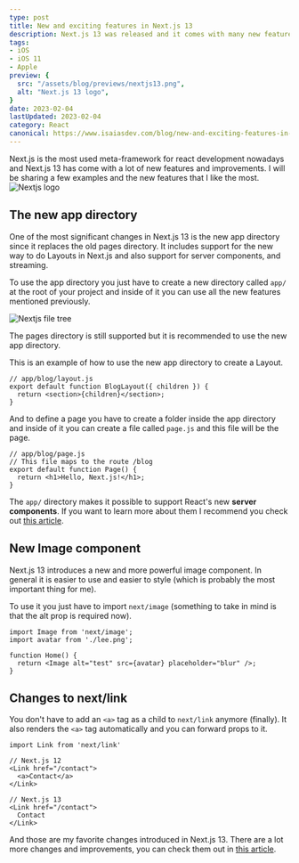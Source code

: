 ```yaml
---
type: post
title: New and exciting features in Next.js 13
description: Next.js 13 was released and it comes with many new features. Like the new app directory. I will be sharing a few of my favorite new features.
tags:
- iOS
- iOS 11
- Apple
preview: {
  src: "/assets/blog/previews/nextjs13.png",
  alt: "Next.js 13 logo",
}
date: 2023-02-04
lastUpdated: 2023-02-04
category: React
canonical: https://www.isaiasdev.com/blog/new-and-exciting-features-in-nextjs13
---
```


Next.js is the most used meta-framework for react development nowadays and Next.js 13 has come with a lot of new features and improvements. I will be sharing a few examples and the new features that I like the most.
![Nextjs logo](/assets/blog/previews/nextjs13.png)

## The new app directory
One of the most significant changes in Next.js 13 is the new app directory since it replaces the old pages directory. It includes support for the new way to do Layouts in Next.js and also support for server components, and streaming.

To use the app directory you just have to create a new directory called `app/` at the root of your project and inside of it you can use all the new features mentioned previously.

![Nextjs file tree](/assets/blog/nextjs-app.png)

The pages directory is still supported but it is recommended to use the new app directory.

This is an example of how to use the new app directory to create a Layout.
```tsx
// app/blog/layout.js
export default function BlogLayout({ children }) {
  return <section>{children}</section>;
}
```

And to define a page you have to create a folder inside the app directory and inside of it you can create a file called `page.js` and this file will be the page.
```tsx
// app/blog/page.js
// This file maps to the route /blog
export default function Page() {
  return <h1>Hello, Next.js!</h1>;
}
```

The `app/` directory makes it possible to support React's new **server components**. If you want to learn more about them I recommend you check out [this article](https://beta.nextjs.org/docs/rendering/server-and-client-components).

## New Image component
Next.js 13 introduces a new and more powerful image component. In general it is easier to use and easier to style (which is probably the most important thing for me).

To use it you just have to import `next/image` (something to take in mind is that the alt prop is required now).
```tsx
import Image from 'next/image';
import avatar from './lee.png';

function Home() {
  return <Image alt="test" src={avatar} placeholder="blur" />;
}
```

## Changes to next/link

You don't have to add an `<a>` tag as a child to `next/link` anymore (finally). It also renders the `<a>` tag automatically and you can forward props to it.
```tsx
import Link from 'next/link'

// Next.js 12
<Link href="/contact">
  <a>Contact</a>
</Link>

// Next.js 13
<Link href="/contact">
  Contact
</Link>
```

And those are my favorite changes introduced in Next.js 13. There are a lot more changes and improvements, you can check them out in [this article](https://nextjs.org/blog/next-13).